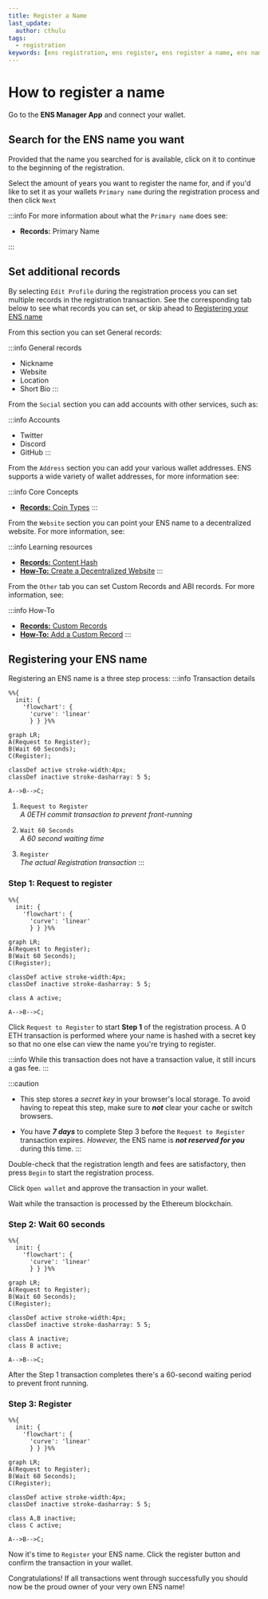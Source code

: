 ```yaml
---
title: Register a Name
last_update:
  author: cthulu
tags:
  - registration
keywords: [ens registration, ens register, ens register a name, ens name registration, name registration, ens registration, get your own ens, get your own ens name]
---
```


# How to register a name

Go to the <Link to="https://app.ens.domains"><b>ENS Manager App</b></Link> and connect your wallet.

## Search for the ENS name you want

<BrowserWindow url="https://app.ens.domains" padding="125px" bg="#f0f3f7" img="/img/howto/v3-register-1_test.png"/>

Provided that the name you searched for is available, click on it to continue to the beginning of the registration.

<BrowserWindow url="https://app.ens.domains" padding="25px" bg="#f3f4f7" img="/img/howto/v3-register-2.png"/>

Select the amount of years you want to register the name for, and if you'd like to set it as your wallets `Primary name`
during the registration process and then click `Next` 

:::info
For more information about what the `Primary name` does see:
 - <Link to="/core/records/primary-name"><b>Records:</b> Primary Name</Link>
:::

## Set additional records
By selecting `Edit Profile` during the registration process you can set multiple records in the registration transaction.
See the corresponding tab below to see what records you can set, or skip ahead to [Registering your ENS name](#registering-your-ens-name)

<Tabs>
<TabItem value="General" default>

From this section you can set General records:

:::info General records
 - Nickname
 - Website
 - Location
 - Short Bio
:::

<BrowserWindow url="https://app.ens.domains" padding="25px" bg="#f3f4f7" img="/img/howto/v3-register-cthulu-3_new.png"/>
</TabItem>
<TabItem value="Social">

From the `Social` section you can add accounts with other services, such as:

:::info Accounts
 - Twitter
 - Discord
 - GitHub
:::

<BrowserWindow url="https://app.ens.domains" padding="25px" bg="#f3f4f7" img="/img/howto/v3-register-cthulu-4_new.png"/>
</TabItem>
<TabItem value="Address">

From the `Address` section you can add your various wallet addresses.
ENS supports a wide variety of wallet addresses, for more information see:

:::info Core Concepts
 - [**Records:** Coin Types](/core/records/coin-types)
:::

<BrowserWindow url="https://app.ens.domains" padding="25px" bg="#f3f4f7" img="/img/howto/v3-register-cthulu-5_new.png"/>
</TabItem>
<TabItem value="Website">

From the `Website` section you can point your ENS name to a decentralized website.
For more information, see:

:::info Learning resources
 - [**Records:** Content Hash](/core/records/content-hash)
 - [**How-To:** Create a Decentralized Website](/howto/decentralized-website)
:::

<BrowserWindow url="https://app.ens.domains" padding="25px" bg="#f3f4f7" img="/img/howto/v3-register-cthulu-6_new.png"/>
</TabItem>
<TabItem value="Other">

From the `Other` tab you can set Custom Records and ABI records. For more information, see:

:::info How-To
 - [**Records:** Custom Records](/core/records/custom-records)
 - [**How-To:** Add a Custom Record](/howto/add-custom-record)
:::

<BrowserWindow url="https://app.ens.domains" padding="25px" bg="#f3f4f7" img="/img/howto/v3-register-cthulu-7_new.png"/>
</TabItem>
</Tabs>

## Registering your ENS name
Registering an ENS name is a three step process:
:::info Transaction details
```mermaid
%%{
  init: {
    'flowchart': {
      'curve': 'linear'
      } } }%%
      
graph LR;
A(Request to Register);
B(Wait 60 Seconds);
C(Register);

classDef active stroke-width:4px;
classDef inactive stroke-dasharray: 5 5;

A-->B-->C;
```

 1. `Request to Register`  
 *A 0ETH commit transaction to prevent front-running*
   
 1. `Wait 60 Seconds`  
 *A 60 second waiting time*
   
 1. `Register`  
 *The actual Registration transaction*
:::

### Step 1: Request to register
```mermaid
%%{
  init: {
    'flowchart': {
      'curve': 'linear'
      } } }%%
      
graph LR;
A(Request to Register);
B(Wait 60 Seconds);
C(Register);

classDef active stroke-width:4px;
classDef inactive stroke-dasharray: 5 5;

class A active;

A-->B-->C;
```
Click `Request to Register` to start **Step 1** of the registration process.
A 0 ETH transaction is performed where your name is hashed with a secret key so that no one else can view the name you're trying to register.

:::info
While this transaction does not have a transaction value, it still incurs a gas fee.
:::

:::caution
* This step stores a *secret key* in your browser's local storage. To avoid having to repeat this step, make sure to ***not*** clear your cache or switch browsers.

* You have ***7 days*** to complete Step 3 before the `Request to Register` transaction expires. *However,* the ENS name is ***not reserved for you*** during this time.
:::

Double-check that the registration length and fees are satisfactory, then press `Begin` to start the registration process.

<BrowserWindow url="https://app.ens.domains" padding="25px" bg="#f3f4f7" img="/img/howto/v3-register-cthulu-11.png"/>

Click `Open wallet` and approve the transaction in your wallet.
<BrowserWindow url="https://app.ens.domains" padding="25px" bg="#f3f4f7" img="/img/howto/v3-register-cthulu-12.png"/>

Wait while the transaction is processed by the Ethereum blockchain.
<BrowserWindow url="https://app.ens.domains" padding="25px" bg="#f3f4f7" img="/img/howto/v3-register-cthulu-13.png"/>

### Step 2: Wait 60 seconds
```mermaid
%%{
  init: {
    'flowchart': {
      'curve': 'linear'
      } } }%%
      
graph LR;
A(Request to Register);
B(Wait 60 Seconds);
C(Register);

classDef active stroke-width:4px;
classDef inactive stroke-dasharray: 5 5;

class A inactive;
class B active;

A-->B-->C;
```
After the Step 1 transaction completes there's a 60-second waiting period to prevent front running.
<BrowserWindow url="https://app.ens.domains" padding="25px" bg="#f3f4f7" img="/img/howto/v3-register-cthulu-14.png"/>
<BrowserWindow url="https://app.ens.domains" padding="25px" bg="#f3f4f7" img="/img/howto/v3-register-cthulu-15.png"/>

### Step 3: Register
```mermaid
%%{
  init: {
    'flowchart': {
      'curve': 'linear'
      } } }%%
      
graph LR;
A(Request to Register);
B(Wait 60 Seconds);
C(Register);

classDef active stroke-width:4px;
classDef inactive stroke-dasharray: 5 5;

class A,B inactive;
class C active;

A-->B-->C;
```
Now it's time to `Register` your ENS name. Click the register button and confirm the transaction in your wallet.
<BrowserWindow url="https://app.ens.domains" padding="25px" bg="#f3f4f7" img="/img/howto/v3-register-cthulu-16.png"/>
<BrowserWindow url="https://app.ens.domains" padding="25px" bg="#f3f4f7" img="/img/howto/v3-register-cthulu-17.png"/>

Congratulations! If all transactions went through successfully you should now be the proud owner of your very own ENS name!
<BrowserWindow url="https://app.ens.domains" padding="25px" bg="#f3f4f7" img="/img/howto/v3-register-cthulu-18.png"/>